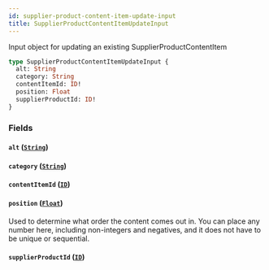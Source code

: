 ```yaml
---
id: supplier-product-content-item-update-input
title: SupplierProductContentItemUpdateInput
---
```


Input object for updating an existing SupplierProductContentItem

```graphql
type SupplierProductContentItemUpdateInput {
  alt: String
  category: String
  contentItemId: ID!
  position: Float
  supplierProductId: ID!
}
```

### Fields

#### `alt` ([`String`](/developers/supplier-apis/supply-api/graphql/reference/scalars/string))

#### `category` ([`String`](/developers/supplier-apis/supply-api/graphql/reference/scalars/string))

#### `contentItemId` ([`ID`](/developers/supplier-apis/supply-api/graphql/reference/scalars/id))

#### `position` ([`Float`](/developers/supplier-apis/supply-api/graphql/reference/scalars/float))

Used to determine what order the content comes out in.
You can place any number here, including non-integers and negatives, and it does not have to be unique or sequential.

#### `supplierProductId` ([`ID`](/developers/supplier-apis/supply-api/graphql/reference/scalars/id))
